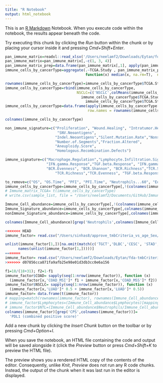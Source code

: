 ```yaml
---
title: "R Notebook"
output: html_notebook
---
```


This is an [R Markdown](http://rmarkdown.rstudio.com) Notebook. When you execute code within the notebook, the results appear beneath the code. 

Try executing this chunk by clicking the *Run* button within the chunk or by placing your cursor inside it and pressing *Cmd+Shift+Enter*. 
<!-- Load and  build Pan-Immune features from TCGA-->
```r
pan_immune_matrix=readxl::read_xlsx('/Users/neelamf2/Downloads/Eytan/fda-tmbCriteria-Power-vs-age-sex/Data/1-s2.0-S1074761318301213-mmc2.xlsx')
pan_immune_matrix=pan_immune_matrix[,-c(1, 3, 4)]
pan_immune_matrix_prep=data.frame(pan_immune_matrix[,1], apply(pan_immune_matrix[,-1], 2, as.numeric))
immune_cells_by_cancerType=aggregate(.~TCGA.Study , pan_immune_matrix_prep,
                                     function(x) median(x, na.rm=T),  na.action = NULL)

rownames(immune_cells_by_cancerType)=immune_cells_by_cancerType$TCGA.Study
immune_cells_by_cancerType=rbind(immune_cells_by_cancerType, 
                                 NSCLC=c('NSCLC',colMeans(immune_cells_by_cancerType[
                                   immune_cells_by_cancerType$TCGA.Study=='LUSC'|
                                     immune_cells_by_cancerType$TCGA.Study=='LUAD',-(1)])))
immune_cells_by_cancerType=data.frame(apply(immune_cells_by_cancerType[,-1], 2, as.numeric),
                                      row.names = rownames(immune_cells_by_cancerType))

colnames(immune_cells_by_cancerType)

non_immune_signature=c("Proliferation", "Wound.Healing", "Intratumor.Heterogeneity",
                        "SNV.Neoantigens",
                       "Indel.Neoantigens","Silent.Mutation.Rate","Nonsilent.Mutation.Rate",
                       "Number.of.Segments","Fraction.Altered",
                       "Aneuploidy.Score",
                       "Homologous.Recombination.Defects")

immune_signature=c("Macrophage.Regulation","Lymphocyte.Infiltration.Signature.Score",
                   "IFN.gamma.Response","TGF.beta.Response", "IFN.gamma.Response",
                   "BCR.Evenness", "BCR.Shannon", "BCR.Richness","TCR.Shannon",
                       "TCR.Richness","TCR.Evenness", "TGF.beta.Response")

to_remove=c("OS", "OS.Time", "PFI", "PFI.Time", "Neutrophils...60", "Eosinophils...61")
immune_cells_by_cancerType=immune_cells_by_cancerType[,!(colnames(immune_cells_by_cancerType) %in% to_remove)]
# Immune_matrix_TCGA= t(immune_cells_by_cancerType)
# write.csv(sample_list, file = "/Users/neelamf2/Documents/GitHub/Immune_determinant_for_power_of_TMB/data/Sample_list_used_for_analysis.csv")
```
<!-- Divide them into diff types of info -->
```r
Immune_Cell_abundance=immune_cells_by_cancerType[,!(colnames(immune_cells_by_cancerType) %in% c(non_immune_signature, immune_signature))]
Immune_Signature_abundance=immune_cells_by_cancerType[,colnames(immune_cells_by_cancerType) %in%  immune_signature]
nonImmune_Signature_abundance=immune_cells_by_cancerType[,colnames(immune_cells_by_cancerType) %in%  non_immune_signature]
```
<!-- Further Preprocessing -->
```r
colnames(Immune_Cell_abundance)[grep('Neutrophils',colnames(Immune_Cell_abundance))]='Neutrophils'
```
<!-- Joo's immune matrix -->
```r
<<<<<<< HEAD
immune_factor= read.csv("/Users/sinhas8/approve_tmbCriteria_vs_age_Sex/Tools/fda-tmbCriteria-Power-vs-age-sex/Data/immune_factors_response_joo.csv", row.names = 1)

unlist(immune_factor[1,])[na.omit(match(c('TGCT','DLBC','CESC', 'STAD', 'READ', 'PRAD','CHOL', 'MESO', 'KICH'),
      names(unlist(immune_factor[1,]))))]
=======
immune_factor= read.csv("/Users/neelamf2/Downloads/Eytan/fda-tmbCriteria-Power-vs-age-sex/Data/immune_factors_response_joo.csv", row.names = 1)
>>>>>>> d07856cca871fa9afb25e98e01d3db3cc0e6a156

f1=18/(18+31); f2=1-f1
immune_factor$COAD= sapply(seq(1:nrow(immune_factor)), function (x) 
  (immune_factor[x,'COAD_MSI']* f1 + immune_factor[x,'COAD_MSS']* f2))
immune_factor$NSCLC= sapply(seq(1:nrow(immune_factor)), function (x) 
  (immune_factor[x,'LUAD']* 0.5 + immune_factor[x,'LUAD']* 0.5))
immune_factor= data.frame(t(immune_factor))
# mapping=match(rownames(immune_factor), rownames(Immune_Cell_abundance))
# immune_factor$Lymphocytes=(Immune_Cell_abundance$Lymphocytes)[mapping]
# immune_factor$NTL=(Immune_Cell_abundance$Neutrophils/Immune_Cell_abundance$Lymphocytes)[mapping]
colnames(immune_factor)[grep('CPS',colnames(immune_factor))]=
  'PDL1 (combined positive score)'
```

Add a new chunk by clicking the *Insert Chunk* button on the toolbar or by pressing *Cmd+Option+I*.

When you save the notebook, an HTML file containing the code and output will be saved alongside it (click the *Preview* button or press *Cmd+Shift+K* to preview the HTML file). 

The preview shows you a rendered HTML copy of the contents of the editor. Consequently, unlike *Knit*, *Preview* does not run any R code chunks. Instead, the output of the chunk when it was last run in the editor is displayed.

